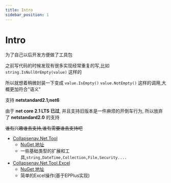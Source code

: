 ```yaml
---
title: Intro
sidebar_position: 1
---
```

# Intro

为了自己以后开发方便做了工具包

之前写代码的时候发现有很多实现经常重复的写,比如 `string.IsNullOrEmpty(value)` 这样的

所以就想着稍微封装一下变成 `value.IsEmpty()` `value.NotEmpty()` 这样的调用,大概更加符合"语义"

支持 **netstandard2.1;net6**

由于 **net core 2.1 LTS 已过**, 并且支持旧版本是一件麻烦的开倒车行为, 所以放弃了 **netstandard2.0** 的支持

~~谁有兴趣谁去支持,谁有需要谁去支持吧~~

* [Collapsenav.Net.Tool](./Tool/README.mdx)
  * [NuGet 地址](https://www.nuget.org/packages/Collapsenav.Net.Tool/)
  * 一些基础类型的扩展和工具,`string,DateTime,Collection,File,Security....`
* [Collapsenav.Net.Tool.Excel](./Excel/Readme.mdx)
  * [NuGet 地址](https://www.nuget.org/packages/Collapsenav.Net.Tool.Excel/)
  * 简单的Excel操作(基于EPPlus实现)

